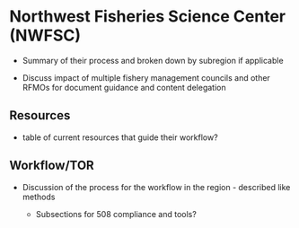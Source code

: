 # Northwest Fisheries Science Center (NWFSC)

  - Summary of their process and broken down by subregion if applicable
  
  - Discuss impact of multiple fishery management councils and other RFMOs for document guidance and content delegation

## Resources

  - table of current resources that guide their workflow?

## Workflow/TOR

  - Discussion of the process for the workflow in the region - described like methods 
  
    - Subsections for 508 compliance and tools?